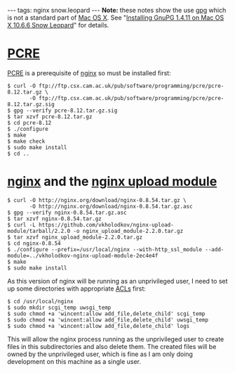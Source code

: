 ---
tags: nginx snow.leopard
---
'''Note:''' these notes show the use [[gpg]] which is not a standard part of [[Mac OS X]]. See "[[Installing GnuPG 1.4.11 on Mac OS X 10.6.6 Snow Leopard]]" for details.

= [[PCRE]] =

[[PCRE]] is a prerequisite of [[nginx]] so must be installed first:

<pre lang="shell">$ curl -O ftp://ftp.csx.cam.ac.uk/pub/software/programming/pcre/pcre-8.12.tar.gz \
       -O ftp://ftp.csx.cam.ac.uk/pub/software/programming/pcre/pcre-8.12.tar.gz.sig 
$ gpg --verify pcre-8.12.tar.gz.sig 
$ tar xzvf pcre-8.12.tar.gz 
$ cd pcre-8.12
$ ./configure 
$ make
$ make check
$ sudo make install
$ cd ..</pre>

= [[nginx]] and the [[nginx upload module]] =

<pre lang="shell">$ curl -O http://nginx.org/download/nginx-0.8.54.tar.gz \
       -O http://nginx.org/download/nginx-0.8.54.tar.gz.asc
$ gpg --verify nginx-0.8.54.tar.gz.asc 
$ tar xzvf nginx-0.8.54.tar.gz 
$ curl -L https://github.com/vkholodkov/nginx-upload-module/tarball/2.2.0 -o nginx_upload_module-2.2.0.tar.gz
$ tar xzvf nginx_upload_module-2.2.0.tar.gz 
$ cd nginx-0.8.54
$ ./configure --prefix=/usr/local/nginx --with-http_ssl_module --add-module=../vkholodkov-nginx-upload-module-2ec4e4f
$ make
$ sudo make install</pre>

As this version of nginx will be running as an unprivileged user, I need to set up some directories with appropriate [[ACLs]] first:

<pre lang="shell">$ cd /usr/local/nginx
$ sudo mkdir scgi_temp uwsgi_temp
$ sudo chmod +a 'wincent:allow add_file,delete_child' scgi_temp
$ sudo chmod +a 'wincent:allow add_file,delete_child' uwsgi_temp
$ sudo chmod +a 'wincent:allow add_file,delete_child' logs</pre>

This will allow the nginx process running as the unprivileged user to create files in this subdirectories and also delete them. The created files will be owned by the unprivileged user, which is fine as I am only doing development on this machine as a single user.
